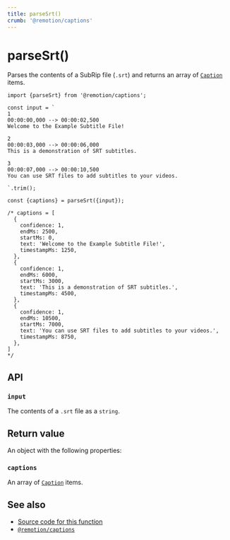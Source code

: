 ```yaml
---
title: parseSrt()
crumb: '@remotion/captions'
---
```


# parseSrt()<AvailableFrom v="4.0.216 "/>

Parses the contents of a SubRip file (`.srt`) and returns an array of [`Caption`](/docs/captions) items.

```tsx twoslash title="Example usage"
import {parseSrt} from '@remotion/captions';

const input = `
1
00:00:00,000 --> 00:00:02,500
Welcome to the Example Subtitle File!

2
00:00:03,000 --> 00:00:06,000
This is a demonstration of SRT subtitles.

3
00:00:07,000 --> 00:00:10,500
You can use SRT files to add subtitles to your videos.

`.trim();

const {captions} = parseSrt({input});

/* captions = [
  {
    confidence: 1,
    endMs: 2500,
    startMs: 0,
    text: 'Welcome to the Example Subtitle File!',
    timestampMs: 1250,
  },
  {
    confidence: 1,
    endMs: 6000,
    startMs: 3000,
    text: 'This is a demonstration of SRT subtitles.',
    timestampMs: 4500,
  },
  {
    confidence: 1,
    endMs: 10500,
    startMs: 7000,
    text: 'You can use SRT files to add subtitles to your videos.',
    timestampMs: 8750,
  },
]
*/
```

## API

### `input`

The contents of a `.srt` file as a `string`.

## Return value

An object with the following properties:

### `captions`

An array of [`Caption`](/docs/captions/captions) items.

## See also

- [Source code for this function](https://github.com/remotion-dev/remotion/blob/main/packages/captions/src/parse-srt.ts)
- [`@remotion/captions`](/docs/captions)
